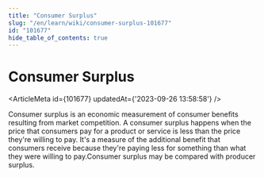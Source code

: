 ```yaml
---
title: "Consumer Surplus"
slug: "/en/learn/wiki/consumer-surplus-101677"
id: "101677"
hide_table_of_contents: true
---
```



# Consumer Surplus

<ArticleMeta id={101677} updatedAt={'2023-09-26 13:58:58'} />
<div className='border-solid border-b border-t-0 my-4 border-[var(--ifm-color-gray-300)]' />

Consumer surplus is an economic measurement of consumer benefits resulting from market competition. A consumer surplus happens when the price that consumers pay for a product or service is less than the price they're willing to pay. It's a measure of the additional benefit that consumers receive because they're paying less for something than what they were willing to pay.Consumer surplus may be compared with producer surplus.
